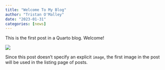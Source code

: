 ```yaml
---
title: "Welcome To My Blog"
author: "Tristan O'Malley"
date: "2023-01-31"
categories: [news]
---
```


This is the first post in a Quarto blog. Welcome!

![](thumbnail.jpg)

Since this post doesn't specify an explicit `image`, the first image in the post will be used in the listing page of posts.
